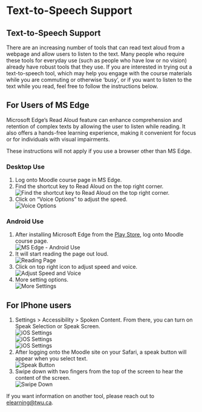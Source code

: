 # Text-to-Speech Support {.unnumbered}

## Text-to-Speech Support {.unnumbered}

There are an increasing number of tools that can read text aloud from a webpage and allow users to listen to the text. Many people who require these tools for everyday use (such as people who have low or no vision) already have robust tools that they use. If you are interested in trying out a text-to-speech tool, which may help you engage with the course materials while you are commuting or otherwise ‘busy’, or if you want to listen to the text while you read, feel free to follow the instructions below.

## For Users of MS Edge

Microsoft Edge's Read Aloud feature can enhance comprehension and retention of complex texts by allowing the user to listen while reading. It also offers a hands-free learning experience, making it convenient for focus or for individuals with visual impairments.

These instructions will not apply if you use a browser other than MS Edge.

### Desktop Use

1. Log onto Moodle course page in MS Edge.  
2. Find the shortcut key to Read Aloud on the top right corner.  
![Find the shortcut key to Read Aloud on the top right corner.](assets/textToSpeech/desktop1.png)  
1. Click on "Voice Options" to adjust the speed.  
![Voice Options](assets/textToSpeech/desktop2.png)

### Android Use
1. After installing Microsoft Edge from the [Play Store](https://play.google.com/store/search?q=edge&c=apps&hl=en){target="_blank"}, log onto Moodle course page.  
![MS Edge - Android Use](assets/textToSpeech/mobile1.jpeg)  
2. It will start reading the page out loud.  
![Reading Page](assets/textToSpeech/mobile2.jpeg)  
3. Click on top right icon to adjust speed and voice.  
![Adjust Speed and Voice](assets/textToSpeech/mobile3.jpeg)  
4. More setting options.  
![More Settings](assets/textToSpeech/mobile4.jpeg)

## For IPhone users

1. Settings > Accessibility > Spoken Content. From there, you can turn on Speak Selection or Speak Screen.  
![iOS Settings](assets/textToSpeech/ios1.jpg)  
![iOS Settings](assets/textToSpeech/ios2.jpg)  
![iOS Settings](assets/textToSpeech/ios3.jpg)  
2. After logging onto the Moodle site on your Safari, a speak button will appear when you select text.  
![Speak Button](assets/textToSpeech/ios4.png)  
3. Swipe down with two fingers from the top of the screen to hear the content of the screen.  
![Swipe Down](assets/textToSpeech/ios5.png)

If you want information on another tool, please reach out to [elearning@twu.ca](mailto:elearning@twu.ca).

<!-- ### For Users of Chrome

1. We recommend installing [UI Options Plus (UIO+)](https://chromewebstore.google.com/detail/ui-options-plus-uio%2B/okenndailhmikjjfcnmolpaefecbpaek?pli=1){target="_blank"} extension for text-to-speech support. 2. Click "extensions" on the top right corner. Then choose [UI Options Plus (UIO+)](https://chromewebstore.google.com/detail/ui-options-plus-uio%2B/okenndailhmikjjfcnmolpaefecbpaek?pli=1) and the extension will pop up.  
![Chrome Extension](assets/textToSpeech/Screenshot%202025-03-07%20at%201.51.08%E2%80%AFPM.png)

1. Turn to option 10, and set to "On".  
![Option 10](assets/textToSpeech/Screenshot%202025-03-07%20at%201.51.35%E2%80%AFPM.png)

1. Highlight the paragraph you would like to play audio, a play icon will show up. To troubleshoot, refresh the browser.  
![Play Icon](assets/textToSpeech/Screenshot%202025-03-07%20at%201.57.10%E2%80%AFPM.png)-->

<!-- <h2>Text-to-Speech Support</h2>

<p>There are an increasing number of tools that can read text aloud from a webpage and allow users to listen to the text. Many people who require these tools for everyday use (such as people who have low or no vision) already have robust tools that they use. If you are interested in trying out a text-to-speech tool, which may help you engage with the course materials while you are commuting or otherwise ‘busy’, or if you want to listen to the text while you read, feel free to follow the instructions below.</p>

<details>
    <summary><strong>For Users of MS Edge</strong> - Click to expand</summary>

    Microsoft Edge's Read Aloud feature can enhance comprehension and retention of complex texts by allowing the user to listen while reading. It also offers a hands-free learning experience, making it convenient for focus or for individuals with visual impairments.

    These instructions will not apply if you use a browser other than MS Edge.
    <br><br><strong>Desktop Use</strong><br>Log onto Moodle course page in MS Edge.
    <br>Find the shortcut key to Read Aloud on the top right corner.&nbsp;<span style="font-size: 1rem; font-family: var(--f-top-body);"><br><img src="https://learn.twu.ca/draftfile.php/1198801/user/draft/593263919/desktop1.png" alt="Find the shortcut key to Read Aloud on the top right corner." width="1455" height="913" class="img-fluid atto_image_button_left"><br>Click on "Voice Options" to adjust the speed. <br><img src="https://learn.twu.ca/draftfile.php/1198801/user/draft/593263919/desktop2.png" alt="" role="presentation" class="img-fluid"><br><br><strong>MS Edge - Android Use</strong> <br>After installing Microsoft Edge from the <a href="https://play.google.com/store/search?q=edge&amp;c=apps&amp;hl=en" target="_blank">Play Store,</a> log onto Moodle course page.&nbsp;<br><br><img src="https://learn.twu.ca/draftfile.php/1198801/user/draft/593263919/mobile1.jpeg" alt="" width="300" height="500" role="presentation" class="img-fluid atto_image_button_text-bottom"><br><br>It will start reading the page out loud.<br><br><img src="https://learn.twu.ca/draftfile.php/1198801/user/draft/593263919/mobile2.jpeg" alt="" width="300" height="563" role="presentation" class="img-fluid atto_image_button_text-bottom">Click on top right icon to adjust speed and voice.&nbsp;<br><br><img src="https://learn.twu.ca/draftfile.php/1198801/user/draft/593263919/mobile3.jpeg" alt="" width="300" height="609" role="presentation" class="img-fluid atto_image_button_text-bottom">More setting options.<br><img src="https://learn.twu.ca/draftfile.php/1198801/user/draft/593263919/mobile4.jpeg" alt="" width="300" height="643" role="presentation" class="img-fluid atto_image_button_text-bottom"><br><br></span>
</details>
<details>
    <summary><strong>For IPhone users</strong> - Click to expand</summary>

    Settings &gt; Accessibility &gt; Spoken Content.&nbsp; From there, you can turn on Speak Selection or Speak Screen.&nbsp;<br><img src="https://learn.twu.ca/draftfile.php/1198801/user/draft/593263919/ios1.jpg" alt="Screenshot of ios screen" width="300" height="402" role="presentation" class="img-fluid atto_image_button_text-bottom"><br><br><img src="https://learn.twu.ca/draftfile.php/1198801/user/draft/593263919/ios2.jpg" alt="Screenshot of ios screen" width="300" height="511" class="img-fluid atto_image_button_text-bottom">&nbsp;<br><br><br><img src="https://learn.twu.ca/draftfile.php/1198801/user/draft/593263919/ios3.jpg" alt="Screenshot of ios screen" width="300" height="586" class="img-fluid atto_image_button_text-bottom"><br><br>After logging onto the Moodle site on your Safari, a speak button will appear when you select text.<br><img src="https://learn.twu.ca/draftfile.php/1198801/user/draft/593263919/ios4.png" alt="Screenshot of ios screen" width="300" height="568" class="img-fluid atto_image_button_text-bottom"><br><br>Swipe down with two finders from the top of the screen to hear the content of the screen.<p><img src="https://learn.twu.ca/draftfile.php/1198801/user/draft/593263919/ios5.png" alt="Screenshot of ios screen" width="300" height="508"></p>
</details>

<details>
    <summary><strong>For Users of Chrome</strong> - Click to expand<br><br></summary>

    <p>We recommend installing&nbsp;<a href="https://chromewebstore.google.com/detail/ui-options-plus-uio%2B/okenndailhmikjjfcnmolpaefecbpaek?pli=1" target="_blank">UI Options Plus (UIO+)</a>&nbsp;extension&nbsp;for text-to-speech support. After installation, click "extensions" on the top right corner. Then choose&nbsp;<a href="https://chromewebstore.google.com/detail/ui-options-plus-uio%2B/okenndailhmikjjfcnmolpaefecbpaek?pli=1" target="_blank">UI Options Plus (UIO+)</a>&nbsp;and the extension will pop up.&nbsp;<br><span style="font-size: 1rem; font-family: var(--f-top-body);"><img src="https://learn.twu.ca/draftfile.php/1198801/user/draft/593263919/Screenshot%202025-03-07%20at%201.51.08%E2%80%AFPM.png" alt="Screenshot of Chrome" width="3000" height="1692" role="presentation" class="img-fluid atto_image_button_text-bottom"><br><br></span></p>
    <p><span style="font-size: 1rem; font-family: var(--f-top-body);">Turn to option 10, and set to On.&nbsp;<br><img src="https://learn.twu.ca/draftfile.php/1198801/user/draft/593263919/Screenshot%202025-03-07%20at%201.51.35%E2%80%AFPM.png" alt="Screenshot of Chrome" width="1122" height="582" role="presentation" class="img-fluid atto_image_button_text-bottom"><br></span></p>

    <p>Highlight the paragraph you would like to play audio, a play icon will show up. To troubleshoot, refresh the browser.</p>
    <p><img src="https://learn.twu.ca/draftfile.php/1198801/user/draft/593263919/Screenshot%202025-03-07%20at%201.57.10%E2%80%AFPM.png" alt="Screenshot of Chrome" width="3000" height="1684" role="presentation" class="img-fluid atto_image_button_text-bottom"><br></p>
</details>
&nbsp;If you want information on another tool, please reach out to <a href="mailto:elearning@twu.ca" target="_blank">elearning@twu.ca</a>.<p></p> -->